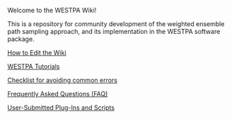 Welcome to the WESTPA Wiki!

This is a repository for community development of the weighted ensemble path sampling approach, and its implementation in the WESTPA software package.

[[How to Edit the Wiki]]

[[WESTPA Tutorials]]

[[Checklist for avoiding common errors]]

[[Frequently Asked Questions (FAQ)]]

[[User-Submitted Plug-Ins and Scripts]]


